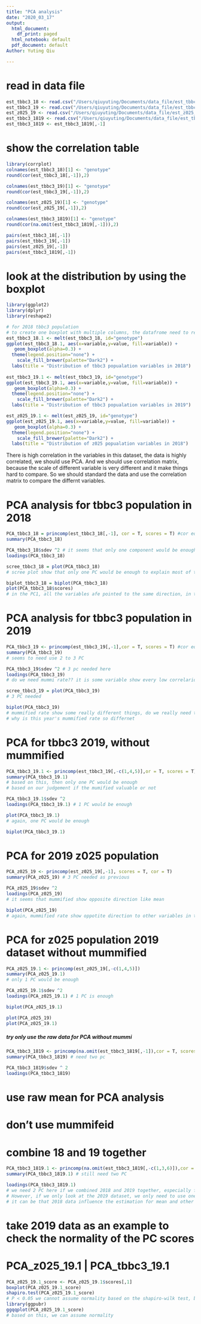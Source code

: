 ```yaml
---
title: "PCA analysis"
date: "2020_03_17"
output:
  html_document:
    df_print: paged
  html_notebook: default
  pdf_document: default
Author: Yuting Qiu

---
```


# read in data file
```r
est_tbbc3_18 <- read.csv("/Users/qiuyuting/Documents/data_file/est_tbbc3_18.csv", header = TRUE)
est_tbbc3_19 <- read.csv("/Users/qiuyuting/Documents/data_file/est_tbbc3_19.csv", header = TRUE)
est_z025_19 <- read.csv("/Users/qiuyuting/Documents/data_file/est_z025_19.csv", header = TRUE)
est_tbbc3_1819 <- read.csv("/Users/qiuyuting/Documents/data_file/est_tbbc3_1819.csv", header = TRUE)
est_tbbc3_1819 <- est_tbbc3_1819[,-1]
```

# show the correlation table
```r
library(corrplot)
colnames(est_tbbc3_18)[1] <- "genotype"
round(cor(est_tbbc3_18[,-1]),2)

colnames(est_tbbc3_19)[1] <- "genotype"
round(cor(est_tbbc3_19[,-1]),2)

colnames(est_z025_19)[1] <- "genotype"
round(cor(est_z025_19[,-1]),2)

colnames(est_tbbc3_1819)[1] <- "genotype"
round(cor(na.omit(est_tbbc3_1819[,-1])),2)

pairs(est_tbbc3_18[,-1])
pairs(est_tbbc3_19[,-1])
pairs(est_z025_19[,-1])
pairs(est_tbbc3_1819[,-1])
```

# look at the distribution by using the boxplot
```r
library(ggplot2)
library(dplyr)
library(reshape2)

# for 2018 tbbc3 population 
# to create one boxplot with multiple columns, the datafrome need to reshaped into a long format
est_tbbc3_18.1 <- melt(est_tbbc3_18, id="genotype")
ggplot(est_tbbc3_18.1, aes(x=variable,y=value, fill=variable)) +
   geom_boxplot(alpha=0.3) +
  theme(legend.position="none") +
    scale_fill_brewer(palette="Dark2") + 
  labs(title = "Distribution of tbbc3 popualation variables in 2018")
  
est_tbbc3_19.1 <- melt(est_tbbc3_19, id="genotype")
ggplot(est_tbbc3_19.1, aes(x=variable,y=value, fill=variable)) +
   geom_boxplot(alpha=0.3) +
  theme(legend.position="none") +
    scale_fill_brewer(palette="Dark2") + 
  labs(title = "Distribution of tbbc3 popualation variables in 2019")

est_z025_19.1 <- melt(est_z025_19, id="genotype")
ggplot(est_z025_19.1, aes(x=variable,y=value, fill=variable)) +
   geom_boxplot(alpha=0.3) +
  theme(legend.position="none") +
    scale_fill_brewer(palette="Dark2") + 
  labs(title = "Distribution of z025 popualation variables in 2018")
```
There is high correlation in the variables in this dataset, the data is highly correlated, we should use PCA. And we should use correlation matrix, because the scale of different variable is very different and it make things hard to compare. So we should standard the data and use the correlation matrix to compare the differnt variables. 



# PCA analysis for tbbc3 population in 2018
```r
PCA_tbbc3_18 = princomp(est_tbbc3_18[,-1], cor = T, scores = T) #cor equals T means use the correlation matrix
summary(PCA_tbbc3_18)
```


```r
PCA_tbbc3_18$sdev ^2 # it seems that only one component would be enough
loadings(PCA_tbbc3_18)
```

```r
scree_tbbc3_18 = plot(PCA_tbbc3_18)
# scree plot show that only one PC would be enough to explain most of the variance in the dataset
```


```r
biplot_tbbc3_18 = biplot(PCA_tbbc3_18)
plot(PCA_tbbc3_18$scores)
# in the PC1, all the variables afe pointed to the same direction, in the PC2, however, mean and incidence rate is at the same direction, mummirate and new_mean1 is at the same direction. 
```


# PCA analysis for tbbc3 population in 2019
```r
PCA_tbbc3_19 <- princomp(est_tbbc3_19[,-1],cor = T, scores = T) #cor equals T means use the correlation matrix
summary(PCA_tbbc3_19)
# seems to need use 2 to 3 PC
```

```r
PCA_tbbc3_19$sdev ^2 # 3 pc needed here
loadings(PCA_tbbc3_19)
# do we need mummi rate?? it is some variable show every low correlarion 
```

```r
scree_tbbc3_19 = plot(PCA_tbbc3_19)
# 3 PC needed
```


```r
biplot(PCA_tbbc3_19)
# mummified rate show some really different things, do we really need them?
# why is this year's mummified rate so differnet
```

# PCA for tbbc3 2019, without mummified
```r
PCA_tbbc3_19.1 <- princomp(est_tbbc3_19[,-c(1,4,5)],or = T, scores = T) #cor equals T means use the correlation matrix
summary(PCA_tbbc3_19.1)
# based on this, then only one PC would be enough 
# based on our judgement if the mumified valuable or not
```

```r
PCA_tbbc3_19.1$sdev ^2
loadings(PCA_tbbc3_19.1) # 1 PC would be enough
```

```r
plot(PCA_tbbc3_19.1)
# again, one PC would be enough
```

```r
biplot(PCA_tbbc3_19.1)
```


# PCA for 2019 z025 population 
```r
PCA_z025_19 <- princomp(est_z025_19[,-1], scores = T, cor = T)
summary(PCA_z025_19) # 3 PC needed as previous
```


```r
PCA_z025_19$sdev ^2 
loadings(PCA_z025_19)
# it seems that mummified show opposite direction like mean
```

```r
biplot(PCA_z025_19)
# again, mummified rate show oppotite direction to other variables in the PC2
```


# PCA for z025 population 2019 dataset without mummified 
```r
PCA_z025_19.1 <- princomp(est_z025_19[,-c(1,4,5)])
summary(PCA_z025_19.1) 
# only 1 PC would be enough
```

```r
PCA_z025_19.1$sdev ^2
loadings(PCA_z025_19.1) # 1 PC is enough 
```

```r
biplot(PCA_z025_19.1)
```

```r
plot(PCA_z025_19)
plot(PCA_z025_19.1)
```


##### try only use the raw data for PCA without mummi###
```r
PCA_tbbc3_1819 <- princomp(na.omit(est_tbbc3_1819[,-1]),cor = T, scores = T)
summary(PCA_tbbc3_1819) # need two pc
```

```r
PCA_tbbc3_1819$sdev ^ 2
loadings(PCA_tbbc3_1819)
```

#################################
# use raw mean for PCA analysis
# don't use mummifeid
# combine 18 and 19 together
```r
PCA_tbbc3_1819.1 <- princomp(na.omit(est_tbbc3_1819[,-c(1,3,6)]),cor = T, scores = T)
summary(PCA_tbbc3_1819.1) # still need two PC
```

```r
loadings(PCA_tbbc3_1819.1)
# we need 2 PC here if we combined 2018 and 2019 together, especially for the severity.
# However, if we only look at the 2019 dataset, we only need to use one PC why
# it can be that 2018 data influence the estimation for mean and other info in the data set
```


# take 2019 data as an example to check the normality of the PC scores
# PCA_z025_19.1 | PCA_tbbc3_19.1
```r
PCA_z025_19.1_score <- PCA_z025_19.1$scores[,1]
boxplot(PCA_z025_19.1_score)
shapiro.test(PCA_z025_19.1_score)
# P < 0.05 we cannot assume normality based on the shapiro-wilk test, but overall, this one is okay
library(ggpubr)
ggqqplot(PCA_z025_19.1_score)
# based on this, we can assume normality

```

